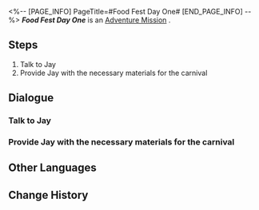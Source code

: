 <%-- [PAGE_INFO]
PageTitle=#Food Fest Day One#
[END_PAGE_INFO] --%>
{{Stub|Dialogue.}}
{{Mission Infobox
|id            = 8020101
|title         = 
|image         = <!--Mission Food Fest Day One.png-->
|type          = Adventure
|event_name    = 
|chapter       = 
|requirements  = [[Trailblaze Mission]] ''[[Tales from the Golden Age]]'' completed
|summary       = <!--official mission summary from Fate's Atlas-->
|characters    = Jay; Trailblazer
|startLocation = [[<!--starting world-->]] - [[<!--starting area-->]]
|world         = <!--starting world-->
|area          = <!--starting area-->
|prev          = 
|next          = Food Fest Day Two
|exp           = 
|credits       = 1000
|stellarJade   = 
|other         = {{Card List|}}
}}
'''''Food Fest Day One''''' is an [[Adventure Mission]]<!--in [world]-->.

==Steps==
# Talk to Jay
# Provide Jay with the necessary materials for the carnival

<!--
==Gameplay Notes==

--><!--
==Trial Character==

-->
==Dialogue==
{{Stub Dialogue}}
===Talk to Jay===
{{Mission Description|type=adventure|location=<!--to be added-->|The Clock Diner seems to be preparing for an event... Go and see what is happening.}}
{{Dialogue Start}}
:{{tx}}
{{Dialogue End}}

===Provide Jay with the necessary materials for the carnival===
{{Mission Description|type=adventure|location=<!--to be added-->|update|Jay has listed all the ingredients required for today's catering menu. Once you have gathered all of the ingredients, bring them to him!}}
{{Dialogue Start}}
:{{tx}}
{{Dialogue End}}

==Other Languages==
{{Other Languages
|en   = Food Fest Day One
|zhs  = 美食庆典•第一日
|zht  = 美食慶典•第一日
|ja   = グルメフェス・1日目
|ko   = 미식 축제•1일차
|es   = Festival gastronómico: día 1
|fr   = Grand festin&nbsp;: Jour 1
|ru   = Деликатесы Пенаконии: День первый
|th   = งานเทศกาลอาหาร วันแรก
|vi   = Lễ Hội Ẩm Thực - Ngày 1
|de   = Feinschmeckerfest: Tag 1
|id   = Festival Kuliner: Hari Ke-1
|pt   = Festival Gastronômico Dia Um
}}

==Change History==
{{Change History|2.0}}
